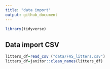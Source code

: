 ```yaml
---
title: "data import"
output: github_document
---
```

```r
library(tidyverse)
```

## Data import CSV
```r
litters_df=read_csv ("data/FAS_litters.csv")
litters_df=janitor::clean_names(litters_df)
```

